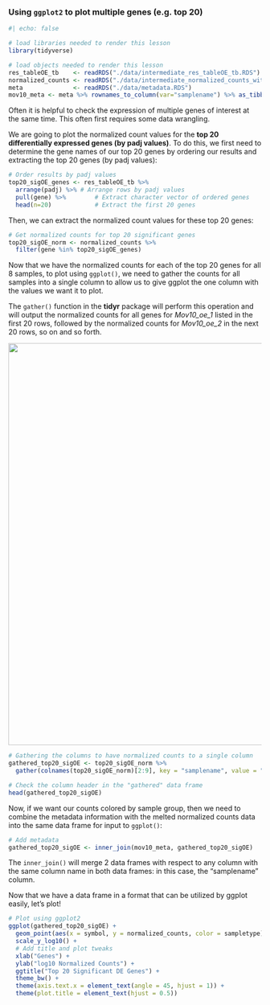 ### Using `ggplot2` to plot multiple genes (e.g. top 20)

```r
#| echo: false

# load libraries needed to render this lesson
library(tidyverse)

# load objects needed to render this lesson
res_tableOE_tb    <- readRDS("./data/intermediate_res_tableOE_tb.RDS")
normalized_counts <- readRDS("./data/intermediate_normalized_counts_with_gene_names.RDS")
meta              <- readRDS("./data/metadata.RDS")
mov10_meta <- meta %>% rownames_to_column(var="samplename") %>% as_tibble()
```

Often it is helpful to check the expression of multiple genes of interest at the same time. This often first requires some data wrangling.

We are going to plot the normalized count values for the **top 20 differentially expressed genes (by padj values)**. 
To do this, we first need to determine the gene names of our top 20 genes by ordering our results and extracting the top 20 genes (by padj values):

```r
# Order results by padj values
top20_sigOE_genes <- res_tableOE_tb %>% 
  arrange(padj) %>%	# Arrange rows by padj values
  pull(gene) %>% 		# Extract character vector of ordered genes
  head(n=20)		    # Extract the first 20 genes
```

Then, we can extract the normalized count values for these top 20 genes:

```r
# Get normalized counts for top 20 significant genes
top20_sigOE_norm <- normalized_counts %>%
  filter(gene %in% top20_sigOE_genes)
```

Now that we have the normalized counts for each of the top 20 genes for all 8 samples, to plot using `ggplot()`, we need to gather the counts for all samples into a single column to allow us to give ggplot the one column with the values we want it to plot.

The `gather()` function in the **tidyr** package will perform this operation and will output the normalized counts for all genes for *Mov10_oe_1* listed in the first 20 rows, followed by the normalized counts for *Mov10_oe_2* in the next 20 rows, so on and so forth.

<img src="../img/melt_wide_to_long_format.png" width="800">

```r
# Gathering the columns to have normalized counts to a single column
gathered_top20_sigOE <- top20_sigOE_norm %>%
  gather(colnames(top20_sigOE_norm)[2:9], key = "samplename", value = "normalized_counts")

# Check the column header in the "gathered" data frame
head(gathered_top20_sigOE)
```

Now, if we want our counts colored by sample group, then we need to combine the metadata information with the melted normalized counts data into the same data frame for input to `ggplot()`:

```r
# Add metadata
gathered_top20_sigOE <- inner_join(mov10_meta, gathered_top20_sigOE)
```

The `inner_join()` will merge 2 data frames with respect to any column with the same column name in both data frames: in this case, the "samplename" column.

Now that we have a data frame in a format that can be utilized by ggplot easily, let's plot! 

```r
# Plot using ggplot2
ggplot(gathered_top20_sigOE) +
  geom_point(aes(x = symbol, y = normalized_counts, color = sampletype)) +
  scale_y_log10() +
  # Add title and plot tweaks
  xlab("Genes") +
  ylab("log10 Normalized Counts") +
  ggtitle("Top 20 Significant DE Genes") +
  theme_bw() +
  theme(axis.text.x = element_text(angle = 45, hjust = 1)) +
  theme(plot.title = element_text(hjust = 0.5))
```
